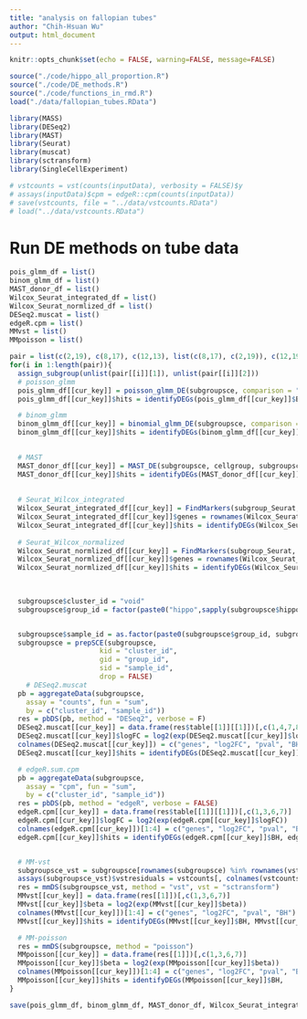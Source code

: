 ```yaml
---
title: "analysis on fallopian tubes"
author: "Chih-Hsuan Wu"
output: html_document
---
```

```r
knitr::opts_chunk$set(echo = FALSE, warning=FALSE, message=FALSE)
```

```r
source("./code/hippo_all_proportion.R")
source("./code/DE_methods.R")
source("./code/functions_in_rmd.R")
load("./data/fallopian_tubes.RData")

library(MASS)
library(DESeq2)
library(MAST)
library(Seurat)
library(muscat)
library(sctransform)
library(SingleCellExperiment)
```

```r
# vstcounts = vst(counts(inputData), verbosity = FALSE)$y
# assays(inputData)$cpm = edgeR::cpm(counts(inputData))
# save(vstcounts, file = "../data/vstcounts.RData")
# load("../data/vstcounts.RData")
```

# Run DE methods on tube data
```r
pois_glmm_df = list()
binom_glmm_df = list()
MAST_donor_df = list()
Wilcox_Seurat_integrated_df = list()
Wilcox_Seurat_normlized_df = list()
DESeq2.muscat = list()
edgeR.cpm = list()
MMvst = list() 
MMpoisson = list()

pair = list(c(2,19), c(8,17), c(12,13), list(c(8,17), c(2,19)), c(12,19))
for(i in 1:length(pair)){
  assign_subgroup(unlist(pair[[i]][1]), unlist(pair[[i]][2]))
  # poisson_glmm
  pois_glmm_df[[cur_key]] = poisson_glmm_DE(subgroupsce, comparison = "hippo_cluster", replicates = "donor")
  pois_glmm_df[[cur_key]]$hits = identifyDEGs(pois_glmm_df[[cur_key]]$BH, pois_glmm_df[[cur_key]]$log2FC, log2FCcutoff = log2(1.5), newcriteria = F)

  # binom_glmm
  binom_glmm_df[[cur_key]] = binomial_glmm_DE(subgroupsce, comparison = "hippo_cluster", replicates = "donor")
  binom_glmm_df[[cur_key]]$hits = identifyDEGs(binom_glmm_df[[cur_key]]$BH, binom_glmm_df[[cur_key]]$log2FC, log2FCcutoff = log2(1.5), newcriteria = F)

  
  # MAST
  MAST_donor_df[[cur_key]] = MAST_DE(subgroupsce, cellgroup, subgroupsce$donor)
  MAST_donor_df[[cur_key]]$hits = identifyDEGs(MAST_donor_df[[cur_key]]$BH, MAST_donor_df[[cur_key]]$log2FC, log2FCcutoff = log2(1.5), newcriteria = F)
  
  
  # Seurat_Wilcox_integrated
  Wilcox_Seurat_integrated_df[[cur_key]] = FindMarkers(subgroup_Seurat, ident.1 = as.character(group1), ident.2 = as.character(group2), test.use = "wilcox", assay = "integrated")
  Wilcox_Seurat_integrated_df[[cur_key]]$genes = rownames(Wilcox_Seurat_integrated_df[[cur_key]])
  Wilcox_Seurat_integrated_df[[cur_key]]$hits = identifyDEGs(Wilcox_Seurat_integrated_df[[cur_key]]$p_val_adj, Wilcox_Seurat_integrated_df[[cur_key]]$avg_log2FC, log2FCcutoff = log2(1.5), newcriteria = F)
  
  # Seurat_Wilcox_normalized
  Wilcox_Seurat_normlized_df[[cur_key]] = FindMarkers(subgroup_Seurat, ident.1 = as.character(group1), ident.2 = as.character(group2), test.use = "wilcox", assay = "RNA")
  Wilcox_Seurat_normlized_df[[cur_key]]$genes = rownames(Wilcox_Seurat_normlized_df[[cur_key]])
  Wilcox_Seurat_normlized_df[[cur_key]]$hits = identifyDEGs(Wilcox_Seurat_normlized_df[[cur_key]]$p_val_adj, Wilcox_Seurat_normlized_df[[cur_key]]$avg_log2FC, log2FCcutoff = log2(1.5), newcriteria = F)
  
  

  subgroupsce$cluster_id = "void"
  subgroupsce$group_id = factor(paste0("hippo",sapply(subgroupsce$hippo_cluster,                                        function(x){ifelse(x%in% group1, paste0(group1, collapse = "_"), paste0(group2, collapse = "_"))})), levels = paste0("hippo",c(paste0(group1, collapse = "_"), paste0(group2, collapse = "_"))))


  subgroupsce$sample_id = as.factor(paste0(subgroupsce$group_id, subgroupsce$donor))
  subgroupsce = prepSCE(subgroupsce,
                      kid = "cluster_id",
                      gid = "group_id",
                      sid = "sample_id",
                      drop = FALSE)
    # DESeq2.muscat
  pb = aggregateData(subgroupsce,
    assay = "counts", fun = "sum",
    by = c("cluster_id", "sample_id"))
  res = pbDS(pb, method = "DESeq2", verbose = F)
  DESeq2.muscat[[cur_key]] = data.frame(res$table[[1]][[1]])[,c(1,4,7,8)]
  DESeq2.muscat[[cur_key]]$logFC = log2(exp(DESeq2.muscat[[cur_key]]$logFC))
  colnames(DESeq2.muscat[[cur_key]]) = c("genes", "log2FC", "pval", "BH")
  DESeq2.muscat[[cur_key]]$hits = identifyDEGs(DESeq2.muscat[[cur_key]]$BH, DESeq2.muscat[[cur_key]]$log2FC, log2FCcutoff = log2(1.5), newcriteria = F)

  # edgeR.sum.cpm
  pb = aggregateData(subgroupsce,
    assay = "cpm", fun = "sum",
    by = c("cluster_id", "sample_id"))
  res = pbDS(pb, method = "edgeR", verbose = FALSE)
  edgeR.cpm[[cur_key]] = data.frame(res$table[[1]][[1]])[,c(1,3,6,7)]
  edgeR.cpm[[cur_key]]$logFC = log2(exp(edgeR.cpm[[cur_key]]$logFC))
  colnames(edgeR.cpm[[cur_key]])[1:4] = c("genes", "log2FC", "pval", "BH")
  edgeR.cpm[[cur_key]]$hits = identifyDEGs(edgeR.cpm[[cur_key]]$BH, edgeR.cpm[[cur_key]]$log2FC, log2FCcutoff = log2(1.5), newcriteria = F)


  # MM-vst
  subgroupsce_vst = subgroupsce[rownames(subgroupsce) %in% rownames(vstcounts),]
  assays(subgroupsce_vst)$vstresiduals = vstcounts[, colnames(vstcounts)%in% colnames(subgroupsce_vst)]
  res = mmDS(subgroupsce_vst, method = "vst", vst = "sctransform")
  MMvst[[cur_key]] = data.frame(res[[1]])[,c(1,3,6,7)]
  MMvst[[cur_key]]$beta = log2(exp(MMvst[[cur_key]]$beta))
  colnames(MMvst[[cur_key]])[1:4] = c("genes", "log2FC", "pval", "BH")
  MMvst[[cur_key]]$hits = identifyDEGs(MMvst[[cur_key]]$BH, MMvst[[cur_key]]$log2FC, log2FCcutoff = log2(1.5), newcriteria = F)

  # MM-poisson
  res = mmDS(subgroupsce, method = "poisson")
  MMpoisson[[cur_key]] = data.frame(res[[1]])[,c(1,3,6,7)]
  MMpoisson[[cur_key]]$beta = log2(exp(MMpoisson[[cur_key]]$beta))
  colnames(MMpoisson[[cur_key]])[1:4] = c("genes", "log2FC", "pval", "BH")
  MMpoisson[[cur_key]]$hits = identifyDEGs(MMpoisson[[cur_key]]$BH,                                    MMpoisson[[cur_key]]$log2FC, log2FCcutoff = log2(1.5), newcriteria = F)
}
```

```r
save(pois_glmm_df, binom_glmm_df, MAST_donor_df, Wilcox_Seurat_integrated_df, Wilcox_Seurat_normlized_df, DESeq2.muscat, edgeR.cpm, MMvst, MMpoisson,file = "../data/fallopian_DEresult.RData")
```
